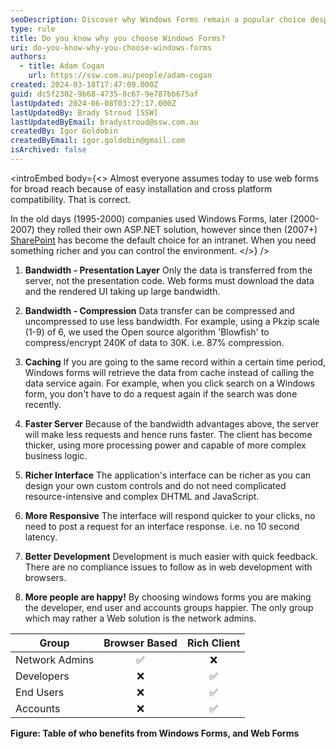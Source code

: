 ```yaml
---
seoDescription: Discover why Windows Forms remain a popular choice despite the rise of web forms, offering benefits such as bandwidth efficiency, caching, and richer interfaces.
type: rule
title: Do you know why you choose Windows Forms?
uri: do-you-know-why-you-choose-windows-forms
authors:
  - title: Adam Cogan
    url: https://ssw.com.au/people/adam-cogan
created: 2024-03-18T17:47:09.000Z
guid: dc5f2302-9b68-4735-8c67-9e787bb675af
lastUpdated: 2024-06-08T03:27:17.000Z
lastUpdatedBy: Brady Stroud [SSW]
lastUpdatedByEmail: bradystroud@ssw.com.au
createdBy: Igor Goldobin
createdByEmail: igor.goldobin@gmail.com
isArchived: false
---
```


<introEmbed
  body={<>
Almost everyone assumes today to use web forms for broad reach because of easy installation and cross platform compatibility. That is correct.

In the old days (1995-2000) companies used Windows Forms, later (2000-2007) they rolled their own ASP.NET solution, however since then (2007+) [SharePoint](https://www.ssw.com.au/consulting/sharepoint) has become the default choice for an intranet. When you need something richer and you can control the environment.
  </>}
/>
1. **Bandwidth - Presentation Layer**
   Only the data is transferred from the server, not the presentation code. Web forms must download the data and the rendered UI taking up large bandwidth.

2. **Bandwidth - Compression**
   Data transfer can be compressed and uncompressed to use less bandwidth.
   For example, using a Pkzip scale (1-9) of 6, we used the Open source algorithm 'Blowfish' to compress/encrypt 240K of data to 30K. i.e. 87% compression.

3. **Caching**
   If you are going to the same record within a certain time period, Windows forms will retrieve the data from cache instead of calling the data service again.
   For example, when you click search on a Windows form, you don't have to do a request again if the search was done recently.

4. **Faster Server**
   Because of the bandwidth advantages above, the server will make less requests and hence runs faster. The client has become thicker, using more processing power and capable of more complex business logic.

5. **Richer Interface**
   The application's interface can be richer as you can design your own custom controls and do not need complicated resource-intensive and complex DHTML and JavaScript.

6. **More Responsive**
   The interface will respond quicker to your clicks, no need to post a request for an interface response. i.e. no 10 second latency.

7. **Better Development**
   Development is much easier with quick feedback. There are no compliance issues to follow as in web development with browsers.
8. **More people are happy!**
   By choosing windows forms you are making the developer, end user and accounts groups happier. The only group which may rather a Web solution is the network admins.

| Group          | Browser Based | Rich Client |
| -------------- | :-----------: | :---------: |
| Network Admins |      ✅       |     ❌      |
| Developers     |      ❌       |     ✅      |
| End Users      |      ❌       |     ✅      |
| Accounts       |      ❌       |     ✅      |

**Figure: Table of who benefits from Windows Forms, and Web Forms**
